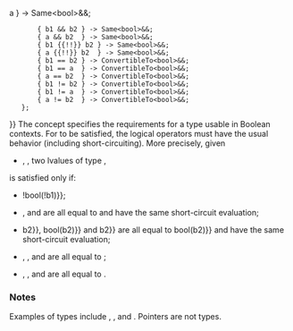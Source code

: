 {{cpp/experimental/ranges/title|Boolean}}
{{cpp/experimental/ranges/concepts/navbar}}
{{ddcl|header=experimental/ranges/concepts|since=ranges|1=
template&lt; class B &gt;
concept bool Boolean =
    Movable&lt;std::decay_t&lt;B&gt;&gt; &amp;&amp;
    requires(const std::remove_reference_t&lt;B&gt;&amp; b1,
             const std::remove_reference_t&lt;B&gt;&amp; b2, const bool a) {
        { b1 }       -&gt; ConvertibleTo&lt;bool&gt;&amp;&amp;;
        { !b1 }      -&gt; ConvertibleTo&lt;bool&gt;&amp;&amp;;
        { b1 &amp;&amp; a }  -&gt; Same&lt;bool&gt;&amp;&amp;;
        { b1 {{!!}} a }  -&gt; Same&lt;bool&gt;&amp;&amp;;
        { b1 &amp;&amp; b2 } -&gt; Same&lt;bool&gt;&amp;&amp;;
        { a &amp;&amp; b2  } -&gt; Same&lt;bool&gt;&amp;&amp;;
        { b1 {{!!}} b2 } -&gt; Same&lt;bool&gt;&amp;&amp;;
        { a {{!!}} b2  } -&gt; Same&lt;bool&gt;&amp;&amp;;
        { b1 == b2 } -&gt; ConvertibleTo&lt;bool&gt;&amp;&amp;;
        { b1 == a  } -&gt; ConvertibleTo&lt;bool&gt;&amp;&amp;;
        { a == b2  } -&gt; ConvertibleTo&lt;bool&gt;&amp;&amp;;
        { b1 != b2 } -&gt; ConvertibleTo&lt;bool&gt;&amp;&amp;;
        { b1 != a  } -&gt; ConvertibleTo&lt;bool&gt;&amp;&amp;;
        { a != b2  } -&gt; ConvertibleTo&lt;bool&gt;&amp;&amp;;
    };
}}
The concept {{tt|Boolean&amp;lt;B&gt;}} specifies the requirements for a type usable in Boolean contexts. For {{tt|Boolean}} to be satisfied, the logical operators must have the usual behavior (including short-circuiting). More precisely, given
* {{tt|b1}}, {{tt|b2}}, two lvalues of type {{c|const std::remove_reference_t&lt;B&gt;}},
{{tt|Boolean&amp;lt;B&gt;}} is satisfied only if:
* {{c|bool(b1) {{==}} !bool(!b1)}};
* {{c|b1 &amp;&amp; b2}}, {{c|b1 &amp;&amp; bool(b2)}} and {{c|bool(b1) &amp;&amp; b2}} are all equal to {{c|bool(b1) &amp;&amp; bool(b2)}} and have the same short-circuit evaluation;
* {{c|b1 {{!!}} b2}}, {{c|b1 {{!!}} bool(b2)}} and {{c|bool(b1) {{!!}} b2}} are all equal to {{c|bool(b1) {{!!}} bool(b2)}} and have the same short-circuit evaluation;
* {{c|1=bool(b1 == b2)}}, {{c|1=bool(b1 == bool(b2))}}, and {{c|1=bool(bool(b1) == b2)}} are all equal to {{c|1=(bool(b1) == bool(b2))}};
* {{c|1=bool(b1 != b2)}}, {{c|1=bool(b1 != bool(b2))}}, and {{c|1=bool(bool(b1) != b2)}} are all equal to {{c|1=(bool(b1) != bool(b2))}}.

{{cpp/experimental/ranges/equality preservation}}
{{cpp/experimental/ranges/note implicit expression variations}}

===Notes===
Examples of {{tt|Boolean}} types include {{c|bool}}, {{c|std::true_type}}, and {{c|std::bitset&lt;N&gt;::reference}}. Pointers are not {{tt|Boolean}} types.

{{cpp/experimental/ranges/note Same deduction}}

{{langlinks|zh}}